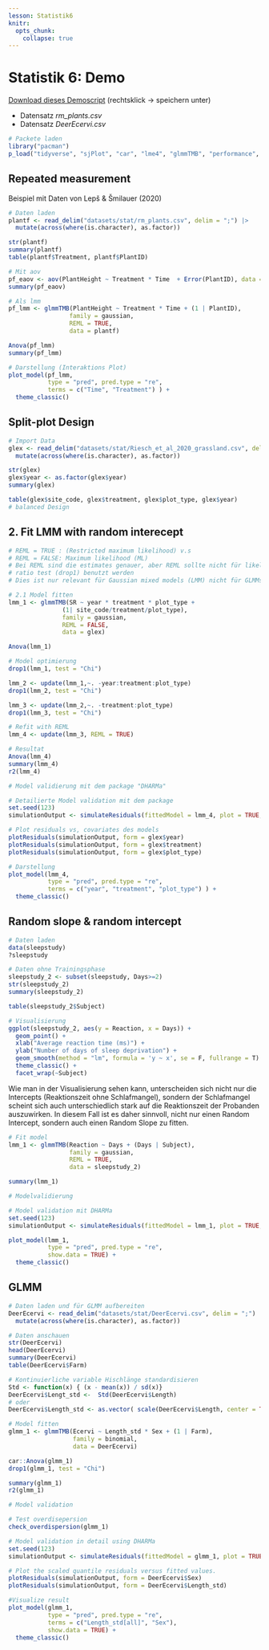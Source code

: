 ```yaml
---
lesson: Statistik6
knitr:
  opts_chunk: 
    collapse: true
---
```


# Statistik 6: Demo

[Download dieses Demoscript ](../purl/Statistik6_Demo.R) (rechtsklick → speichern unter)


-   Datensatz *rm_plants.csv*
-   Datensatz *DeerEcervi.csv*

```r
# Packete laden
library("pacman")
p_load("tidyverse", "sjPlot", "car", "lme4", "glmmTMB", "performance", "DHARMa")
```

## Repeated measurement

Beispiel mit Daten von Lepš & Šmilauer (2020)


```r
# Daten laden
plantf <- read_delim("datasets/stat/rm_plants.csv", delim = ";") |>
  mutate(across(where(is.character), as.factor))

str(plantf)
summary(plantf)
table(plantf$Treatment, plantf$PlantID)

# Mit aov
pf_eaov <- aov(PlantHeight ~ Treatment * Time  + Error(PlantID), data = plantf)
summary(pf_eaov)

# Als lmm 
pf_lmm <- glmmTMB(PlantHeight ~ Treatment * Time + (1 | PlantID), 
                 family = gaussian, 
                 REML = TRUE,
                 data = plantf)

Anova(pf_lmm)
summary(pf_lmm)

# Darstellung (Interaktions Plot)
plot_model(pf_lmm, 
           type = "pred", pred.type = "re",
           terms = c("Time", "Treatment") ) +
  theme_classic()
```


## Split-plot Design

```r
# Import Data
glex <- read_delim("datasets/stat/Riesch_et_al_2020_grassland.csv", delim = ";") |>
  mutate(across(where(is.character), as.factor))

str(glex)
glex$year <- as.factor(glex$year)
summary(glex)

table(glex$site_code, glex$treatment, glex$plot_type, glex$year)
# balanced Design
```

## 2. Fit LMM with random interecept

```r
# REML = TRUE : (Restricted maximum likelihood) v.s 
# REML = FALSE: Maximum likelihood (ML) 
# Bei REML sind die estimates genauer, aber REML sollte nicht für likelihood 
# ratio test (drop1) benutzt werden
# Dies ist nur relevant für Gaussian mixed models (LMM) nicht für GLMMs

# 2.1 Model fitten
lmm_1 <- glmmTMB(SR ~ year * treatment * plot_type + 
               (1| site_code/treatment/plot_type), 
               family = gaussian, 
               REML = FALSE,
               data = glex)

Anova(lmm_1)

# Model optimierung
drop1(lmm_1, test = "Chi")

lmm_2 <- update(lmm_1,~. -year:treatment:plot_type)
drop1(lmm_2, test = "Chi")

lmm_3 <- update(lmm_2,~. -treatment:plot_type)
drop1(lmm_3, test = "Chi")

# Refit with REML
lmm_4 <- update(lmm_3, REML = TRUE)

# Resultat
Anova(lmm_4)
summary(lmm_4)
r2(lmm_4)

# Model validierung mit dem package "DHARMa"

# Detailierte Model validation mit dem package 
set.seed(123)
simulationOutput <- simulateResiduals(fittedModel = lmm_4, plot = TRUE, n = 1000)

# Plot residuals vs, covariates des models
plotResiduals(simulationOutput, form = glex$year)
plotResiduals(simulationOutput, form = glex$treatment)
plotResiduals(simulationOutput, form = glex$plot_type)

# Darstellung
plot_model(lmm_4, 
           type = "pred", pred.type = "re", 
           terms = c("year", "treatment", "plot_type") ) +
  theme_classic()
```

## Random slope & random intercept

```r
# Daten laden
data(sleepstudy)
?sleepstudy

# Daten ohne Trainingsphase
sleepstudy_2 <- subset(sleepstudy, Days>=2)
str(sleepstudy_2)
summary(sleepstudy_2)

table(sleepstudy_2$Subject)

# Visualisierung
ggplot(sleepstudy_2, aes(y = Reaction, x = Days)) +
  geom_point() +
  xlab("Average reaction time (ms)") +
  ylab("Number of days of sleep deprivation") +
  geom_smooth(method = "lm", formula = 'y ~ x', se = F, fullrange = T) +
  theme_classic() +
  facet_wrap(~Subject)
```

Wie man in der Visualisierung sehen kann, unterscheiden sich nicht nur die Intercepts (Reaktionszeit ohne Schlafmangel), sondern der Schlafmangel scheint sich auch unterschiedlich stark auf die Reaktionszeit der Probanden auszuwirken. In diesem Fall ist es daher sinnvoll, nicht nur einen Random Intercept, sondern auch einen Random Slope zu fitten.

```r
# Fit model
lmm_1 <- glmmTMB(Reaction ~ Days + (Days | Subject),
                 family = gaussian,
                 REML = TRUE,
                 data = sleepstudy_2)

summary(lmm_1)

# Modelvalidierung

# Model validation mit DHARMa
set.seed(123)
simulationOutput <- simulateResiduals(fittedModel = lmm_1, plot = TRUE, n = 1000)

plot_model(lmm_1, 
           type = "pred", pred.type = "re",
           show.data = TRUE) +
  theme_classic()
```

## GLMM

```r
# Daten laden und für GLMM aufbereiten
DeerEcervi <- read_delim("datasets/stat/DeerEcervi.csv", delim = ";") |>
  mutate(across(where(is.character), as.factor))

# Daten anschauen
str(DeerEcervi)
head(DeerEcervi)
summary(DeerEcervi)
table(DeerEcervi$Farm)
```


```r
# Kontinuierliche variable Hischlänge standardisieren
Std <- function(x) { (x - mean(x)) / sd(x)}
DeerEcervi$Lengt_std <-  Std(DeerEcervi$Length)
# oder
DeerEcervi$Length_std <- as.vector( scale(DeerEcervi$Length, center = TRUE))

# Model fitten
glmm_1 <- glmmTMB(Ecervi ~ Length_std * Sex + (1 | Farm), 
                  family = binomial, 
                  data = DeerEcervi)

car::Anova(glmm_1)
drop1(glmm_1, test = "Chi")

summary(glmm_1)
r2(glmm_1)
```

```r
# Model validation

# Test overdisepersion
check_overdispersion(glmm_1)

# Model validation in detail using DHARMa
set.seed(123)
simulationOutput <- simulateResiduals(fittedModel = glmm_1, plot = TRUE, n = 1000)

# Plot the scaled quantile residuals versus fitted values.
plotResiduals(simulationOutput, form = DeerEcervi$Sex)
plotResiduals(simulationOutput, form = DeerEcervi$Length_std) 
```

```r
#Visualize result
plot_model(glmm_1, 
           type = "pred", pred.type = "re", 
           terms = c("Length_std[all]", "Sex"),  
           show.data = TRUE) +
  theme_classic()
```

